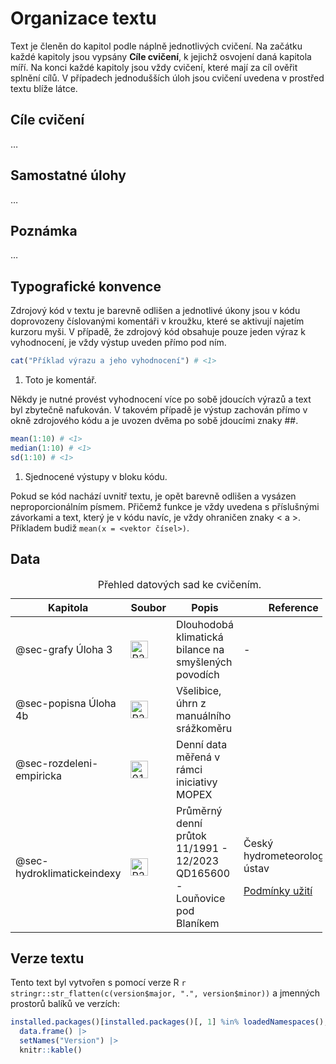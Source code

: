 # Organizace textu

Text je členěn do kapitol podle náplně jednotlivých cvičení. Na začátku každé kapitoly jsou vypsány **Cíle cvičení**, k jejichž osvojení daná kapitola míří. Na konci každé kapitoly jsou vždy cvičení, které mají za cíl ověřit splnění cílů. V případech jednodušších úloh jsou cvičení uvedena v prostřed textu blíže látce.

::: callout-warning
## Cíle cvičení

...
:::

::: callout-tip
## Samostatné úlohy

...
:::

::: callout-note
## Poznámka

...
:::

## Typografické konvence

Zdrojový kód v textu je barevně odlišen a jednotlivé úkony jsou v kódu doprovozeny číslovanými komentáři v kroužku, které se aktivují najetím kurzoru myši. V případě, že zdrojový kód obsahuje pouze jeden výraz k vyhodnocení, je vždy výstup uveden přímo pod ním.

```r
cat("Příklad výrazu a jeho vyhodnocení") # <1>
```

1.  Toto je komentář.

Někdy je nutné provést vyhodnocení více po sobě jdoucích výrazů a text byl zbytečně nafukován. V takovém případě je výstup zachován přímo v okně zdrojového kódu a je uvozen dvěma po sobě jdoucími znaky $\#\#$.

```r
mean(1:10) # <1>
median(1:10) # <1>
sd(1:10) # <1>
```

1.  Sjednocené výstupy v bloku kódu.

Pokud se kód nachází uvnitř textu, je opět barevně odlišen a vysázen neproporcionálním písmem. Přičemž funkce je vždy uvedena s příslušnými závorkami a text, který je v kódu navíc, je vždy ohraničen znaky $<$ a $>$. Příkladem budiž `mean(x = <vektor čísel>)`.

## Data

+----------------------------+-------------------------------------------------------------------------------------------------------------------------------+---------------------------------------------------------------------------+------------------------------------------------------------------------------------------------+
| Kapitola                   | Soubor                                                                                                                        | Popis                                                                     | Reference                                                                                      |
+============================+===============================================================================================================================+===========================================================================+================================================================================================+
| @sec-grafy Úloha 3         | [![budyko_dfr](images/mage--file-download.svg){alt="P2VSEL01_SRA_N.csv" width="28"}](/data/budyko_dfr.rds)                    | Dlouhodobá klimatická bilance na smyšlených povodích                      | \-                                                                                             |
+----------------------------+-------------------------------------------------------------------------------------------------------------------------------+---------------------------------------------------------------------------+------------------------------------------------------------------------------------------------+
| @sec-popisna Úloha 4b      | [![P2VSEL01_SRA_N.csv](images/mage--file-download.svg){alt="P2VSEL01_SRA_N.csv" width="28"}](#0)                              | Všelibice, úhrn z manuálního srážkoměru                                   |                                                                                                |
+----------------------------+-------------------------------------------------------------------------------------------------------------------------------+---------------------------------------------------------------------------+------------------------------------------------------------------------------------------------+
| @sec-rozdeleni-empiricka   | [![01138000.dly](images/mage--file-download.svg){alt="01138000.dly" width="28"}](/data/01138000.dly)                          | Denní data měřená v rámci iniciativy MOPEX                                |                                                                                                |
+----------------------------+-------------------------------------------------------------------------------------------------------------------------------+---------------------------------------------------------------------------+------------------------------------------------------------------------------------------------+
| @sec-hydroklimatickeindexy | [![165600 - Lounovice pod Blanikem](images/mage--file-download.svg){alt="P2VSEL01_SRA_N.csv" width="28"}](data/QD_165600.zip) | Průměrný denní průtok 11/1991 - 12/2023 QD165600 - Louňovice pod Blaníkem | Český hydrometeorologický ústav                                                                |
|                            |                                                                                                                               |                                                                           |                                                                                                |
|                            |                                                                                                                               |                                                                           | [Podmínky užití](https://isvs.chmi.cz/ords/chmi_app/r/11002/files/static/v5/chmu/podmCHMU.pdf) |
+----------------------------+-------------------------------------------------------------------------------------------------------------------------------+---------------------------------------------------------------------------+------------------------------------------------------------------------------------------------+

: Přehled datových sad ke cvičením.

## Verze textu

Tento text byl vytvořen s pomocí verze R `r stringr::str_flatten(c(version$major, ".", version$minor))` a jmenných prostorů balíků ve verzích:

```r
installed.packages()[installed.packages()[, 1] %in% loadedNamespaces(), ][, c("Version")] |> 
  data.frame() |> 
  setNames("Version") |> 
  knitr::kable()
```
